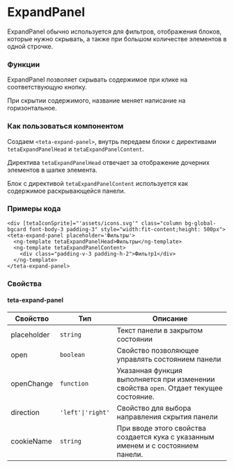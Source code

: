 
<Meta of={ExpandPanelStories} />

# ExpandPanel

ExpandPanel обычно используется для фильтров, отображения блоков, которые нужно скрывать, а также при большом количестве элементов в одной строчке.

### Функции

ExpandPanel позволяет скрывать содержимое при клике на соответствующую кнопку.

При скрытии содержимого, название меняет написание на горизонтальное.

### Как пользоваться компонентом

Создаем `<teta-expand-panel>`, внутрь передаем блоки с директивами `tetaExpandPanelHead` и `tetaExpandPanelContent`.

Директива `tetaExpandPanelHead` отвечает за отображение дочерних элементов в шапке элемента.

Блок с директивой `tetaExpandPanelContent` используется как содержимое раскрывающейся панели.

### Примеры кода

```
<div [tetaIconSprite]="'assets/icons.svg'" class="column bg-global-bgcard font-body-3 padding-3" style="width:fit-content;height: 500px"> <teta-expand-panel placeholder='Фильтры'>
  <ng-template tetaExpandPanelHead>Фильтры</ng-template>
  <ng-template tetaExpandPanelContent>
    <div class="padding-v-3 padding-h-2">Фильтр1</div>
  </ng-template>
</teta-expand-panel>
```

### Свойства

#### teta-expand-panel

| Свойство    | Тип               | Описание                                                                               |
| ----------- | ----------------- | -------------------------------------------------------------------------------------- |
| placeholder | `string`          | Текст панели в закрытом состоянии                                                      |
| open        | `boolean`         | Свойство позволяющее управлять состоянием панели                                       |
| openChange  | `function`        | Указанная функция выполняется при изменении свойства `open`. Отдает текущее состояние. |
| direction   | `'left'\|'right'` | Свойство для выбора направления скрытия панели                                         |
| cookieName  | `string`          | При вводе этого свойства создается кука с указанным именем и с состоянием панели.      |
